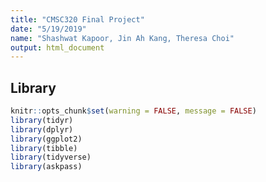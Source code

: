 ```yaml
---
title: "CMSC320 Final Project"
date: "5/19/2019"
name: "Shashwat Kapoor, Jin Ah Kang, Theresa Choi"
output: html_document
---
```


## Library

```r
knitr::opts_chunk$set(warning = FALSE, message = FALSE)
library(tidyr)
library(dplyr)
library(ggplot2)
library(tibble)
library(tidyverse)
library(askpass)
```
